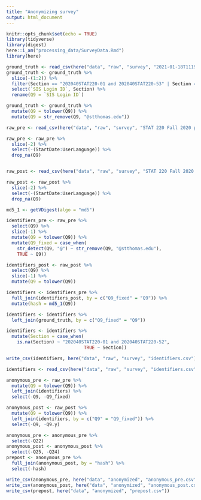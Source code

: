 ```yaml
---
title: "Anonymizing survey"
output: html_document
---
```


```r
knitr::opts_chunk$set(echo = TRUE)
library(tidyverse)
library(digest)
here::i_am("processing_data/SurveyData.Rmd")
library(here)
```

```r
ground_truth <- read_csv(here("data", "raw", "survey", "2021-01-18T1119_Grades-Statistics_I.csv"))
ground_truth <- ground_truth %>%
  slice(-(1:2)) %>%
  filter(Section == "202040STAT220-01 and 202040STAT220-53" | Section == "202040STAT220-01 and 202040STAT220-52") %>%
  select(`SIS Login ID`, Section) %>%
  rename(Q9 = `SIS Login ID`)

ground_truth <- ground_truth %>%
  mutate(Q9 = tolower(Q9)) %>%
  mutate(Q9 = str_remove(Q9, "@stthomas.edu"))
```

```r
raw_pre <- read_csv(here("data", "raw", "survey", "STAT 220 Fall 2020 pre-survey_January 18, 2021_09.42.csv"))

raw_pre <- raw_pre %>%
  slice(-2) %>%
  select(-(StartDate:UserLanguage)) %>%
  drop_na(Q9)


raw_post <- read_csv(here("data", "raw", "survey", "STAT 220 Fall 2020 post-survey_January 18, 2021_09.26.csv"))

raw_post <- raw_post %>%
  slice(-2) %>%
  select(-(StartDate:UserLanguage)) %>%
  drop_na(Q9)
```


```r
md5_1 <- getVDigest(algo = "md5")

identifiers_pre <- raw_pre %>%
  select(Q9) %>%
  slice(-1) %>%
  mutate(Q9 = tolower(Q9)) %>%
  mutate(Q9_fixed = case_when(
    str_detect(Q9, "@") ~ str_remove(Q9, "@stthomas.edu"),
    TRUE ~ Q9)) 

identifiers_post <- raw_post %>%
  select(Q9) %>%
  slice(-1) %>%
  mutate(Q9 = tolower(Q9)) 

identifiers <- identifiers_pre %>%
  full_join(identifiers_post, by = c("Q9_fixed" = "Q9")) %>%
  mutate(hash = md5_1(Q9)) 

identifiers <- identifiers %>%
  left_join(ground_truth, by = c("Q9_fixed" = "Q9"))

identifiers <- identifiers %>%
  mutate(Section = case_when(
    is.na(Section) ~ "202040STAT220-01 and 202040STAT220-52", 
                             TRUE ~ Section))
```

```r
write_csv(identifiers, here("data", "raw", "survey", "identifiers.csv"))
```

```r
identifiers <- read_csv(here("data", "raw", "survey", "identifiers.csv"))
```

```r
anonymous_pre <- raw_pre %>%
  mutate(Q9 = tolower(Q9)) %>%
  left_join(identifiers) %>%
  select(-Q9, -Q9_fixed)
```

```r
anonymous_post <- raw_post %>%
  mutate(Q9 = tolower(Q9)) %>%
  left_join(identifiers, by = c("Q9" = "Q9_fixed")) %>%
  select(-Q9, -Q9.y)
```

```r
anonymous_pre <- anonymous_pre %>%
  select(-Q22) 
anonymous_post <- anonymous_post %>%
  select(-Q25, -Q24)
prepost <- anonymous_pre %>%
  full_join(anonymous_post, by = "hash") %>%
  select(-hash)
```


```r
write_csv(anonymous_pre, here("data", "anonymized", "anonymous_pre.csv"))
write_csv(anonymous_post, here("data", "anonymized", "anonymous_post.csv"))
write_csv(prepost, here("data", "anonymized", "prepost.csv"))
```
